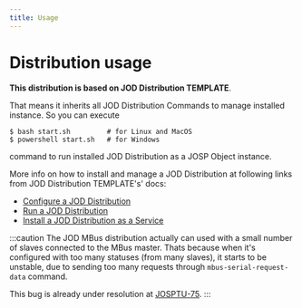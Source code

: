 ```yaml
---
title: Usage
---
```

# Distribution usage

**This distribution is based on JOD Distribution TEMPLATE**.

That means it inherits all JOD Distribution Commands to manage installed instance.
So you can execute

```shell
$ bash start.sh         # for Linux and MacOS
$ powershell start.sh   # for Windows
```

command to run installed JOD Distribution as a JOSP Object instance.

More info on how to install and manage a JOD Distribution at following links from JOD Distribution TEMPLATE's' docs:
* [Configure a JOD Distribution](/docs/references/tools/jod_dist_template/how_to_use_a_jod_distribution/configure_a_jod_distribution)
* [Run a JOD Distribution](/docs/references/tools/jod_dist_template/how_to_use_a_jod_distribution/run_a_jod_distribution)
* [Install a JOD Distribution as a Service](/docs/references/tools/jod_dist_template/how_to_use_a_jod_distribution/install_a_jod_distribution_as_a_service)

:::caution
The JOD MBus distribution actually can used with a small number of slaves connected to the MBus master.
Thats because when it's configured with too many statuses (from many slaves), it starts to be unstable, due to sending too many requests through ```mbus-serial-request-data``` command.

This bug is already under resolution at [JOSPTU-75](https://johnosproject.atlassian.net/browse/JOSPTU-75).
:::